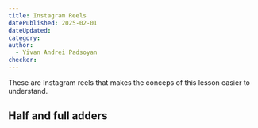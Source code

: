 ```yaml
---
title: Instagram Reels
datePublished: 2025-02-01
dateUpdated: 
category: 
author: 
  - Yivan Andrei Padsoyan
checker: 
---
```


These are Instagram reels that makes the conceps of this lesson easier to understand.

## Half and full adders

<InstagramReel />